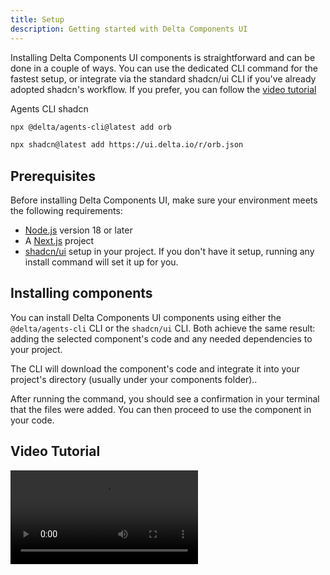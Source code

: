```yaml
---
title: Setup
description: Getting started with Delta Components UI
---
```


Installing Delta Components UI components is straightforward and can be done in a couple of ways. You can use the dedicated CLI command for the fastest setup, or integrate via the standard shadcn/ui CLI if you've already adopted shadcn's workflow.
If you prefer, you can follow the [video tutorial](/docs/setup#video-tutorial)

<Tabs defaultValue="delta">

<TabsList>
  <TabsTrigger value="delta">Agents CLI</TabsTrigger>
  <TabsTrigger value="shadcn">shadcn</TabsTrigger>
</TabsList>

<TabsContent value="delta">

```bash
npx @delta/agents-cli@latest add orb
```

</TabsContent>

<TabsContent value="shadcn">

```bash
npx shadcn@latest add https://ui.delta.io/r/orb.json
```

</TabsContent>

</Tabs>

## Prerequisites

Before installing Delta Components UI, make sure your environment meets the following requirements:

- [Node.js](https://nodejs.org/) version 18 or later
- A [Next.js](https://nextjs.org/) project
- [shadcn/ui](https://ui.shadcn.com/) setup in your project. If you don't have it setup, running any install command will set it up for you.

## Installing components

You can install Delta Components UI components using either the `@delta/agents-cli` CLI or the `shadcn/ui` CLI. Both achieve the same result: adding the selected component's code and any needed dependencies to your project.

The CLI will download the component's code and integrate it into your project's directory (usually under your components folder)..

After running the command, you should see a confirmation in your terminal that the files were added. You can then proceed to use the component in your code.

## Video Tutorial

<Video src="https://github.com/mediaelement/mediaelement-files/raw/master/big_buck_bunny.mp4" />
